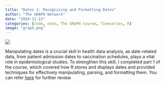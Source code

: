 ```yaml
---
title: "Dates 1: Recognizing and Formatting Dates"
author: "The GRAPH Network"
date: "2024-11-13"
categories: [code, note, The GRAPH Course, Timeseries, R]
image: "graph.png"
---
```


![](graph.png)

Manipulating dates is a crucial skill in health data analysis, as date-related data, from patient admission dates to vaccination schedules, plays a vital role in epidemiological studies. To strengthen this skill, I completed part 1 of the course, which covered how R stores and displays dates and provided techniques for effectively manipulating, parsing, and formatting them. You can refer [here](https://lawaloa.github.io/date_1/){target="_blank"} for further review


